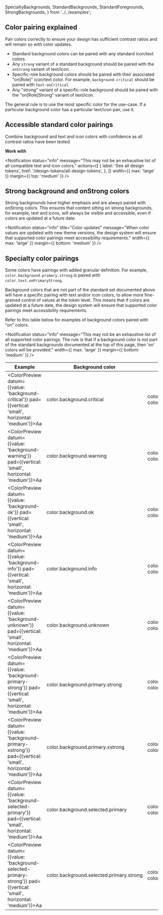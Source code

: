   SpecialtyBackgrounds,
  StandardBackgrounds,
  StandardForegrounds,
  StrongBackgrounds,
} from '../../examples';

## Color pairing explained

Pair colors correctly to ensure your design has sufficient contrast ratios and will remain so with color updates.

- Standard background colors can be paired with any standard icon/text colors.
- Any `strong` variant of a standard background should be paired with the `onStrong` variant of text/icon.
- Specific-role background colors should be paired with their associated "on[Role]" icon/text color. For example, `background-critical` should be paired with `text-onCritical`.
- Any "strong" variant of a specific-role background should be paired with the "on[Role]Strong" variant of text/icon.

The general rule is to use the most specific color for the use-case. If a particular background color has a particular text/icon pair, use it.

## Accessible standard color pairings

Combine background and text and icon colors with confidence as all contrast ratios have been tested.

<StandardBackgrounds />

**Work with**

<StandardForegrounds />

<Notification
  status="info"
  message="This may not be an exhaustive list of all compatible text and icon colors."
  actions={[
    {
      label: 'See all design tokens',
      href: '/design-tokens/all-design-tokens',
    },
  ]}
  width={{ max: 'large' }}
  margin={{ top: 'medium' }}
/>

## Strong background and onStrong colors

Strong backgrounds have higher emphasis and are always paired with onStrong colors. This ensures that content sitting on strong backgrounds, for example, text and icons, will always be visible and accessible, even if colors are updated at a future date.

<Notification
  status="info"
  title="Color updates"
  message="When color values are updated with new theme versions, the design system will ensure that supported color pairings meet accessibility requirements."
  width={{ max: 'large' }}
  margin={{ bottom: 'medium' }}
/>

<Example>
  <StrongBackgrounds />
</Example>

## Specialty color pairings

Some colors have pairings with added granular definition. For example, `color.background.primary.strong` is paired with `color.text.onPrimaryStrong`.

Background colors that are not part of the standard set documented above will have a specific pairing with text and/or icon colors, to allow more fine-grained control of values at the token level. This means that if colors are updated at a future date, the design system will ensure that supported color pairings meet accessibility requirements.

<Example>
  <SpecialtyBackgrounds />
</Example>

Refer to this table below for examples of background colors paired with "on" colors.

<Notification
  status="info"
  message="This may not be an exhaustive list of all supported color pairings. The rule is that if a background color is not part of the standard backgrounds documented at the top of this page, then 'on' colors will be provided."
  width={{ max: 'large' }}
  margin={{ bottom: 'medium' }}
/>

| Example                                                                                                                                                                                              | Background color                         | Pairs with                                                             |
| ---------------------------------------------------------------------------------------------------------------------------------------------------------------------------------------------------- | ---------------------------------------- | ---------------------------------------------------------------------- |
| <ColorPreview datum={{value: 'background-critical'}} pad={{vertical: 'small', horizontal: 'medium'}}><Text size="large" color="text-onCritical">Aa</Text></ColorPreview>                             | color.background.critical                | color.text.onCritical, color.text.onCritical.strong                    |
| <ColorPreview datum={{value: 'background-warning'}} pad={{vertical: 'small', horizontal: 'medium'}}><Text size="large" color="text-onWarning">Aa</Text></ColorPreview>                               | color.background.warning                 | color.text.onWarning, color.text.onWarning.strong                      |
| <ColorPreview datum={{value: 'background-ok'}} pad={{vertical: 'small', horizontal: 'medium'}}><Text size="large" color="text-onOk">Aa</Text></ColorPreview>                                         | color.background.ok                      | color.text.onWarning, color.text.onWarning.strong                      |
| <ColorPreview datum={{value: 'background-info'}} pad={{vertical: 'small', horizontal: 'medium'}}><Text size="large" color="text-onInfo">Aa</Text></ColorPreview>                                     | color.background.info                    | color.text.onInfo, color.text.onInfo.strong                            |
| <ColorPreview datum={{value: 'background-unknown'}} pad={{vertical: 'small', horizontal: 'medium'}}><Text size="large" color="text-onUnknown">Aa</Text></ColorPreview>                               | color.background.unknown                 | color.text.onUnknown, color.text.onUnknown.strong                      |
| <ColorPreview datum={{value: 'background-primary-strong'}} pad={{vertical: 'small', horizontal: 'medium'}}><Text size="large" color="text-onPrimaryStrong">Aa</Text></ColorPreview>                  | color.background.primary.strong          | color.text.onPrimaryStrong, color.icon.onPrimaryStrong                 |
| <ColorPreview datum={{value: 'background-primary-xstrong'}} pad={{vertical: 'small', horizontal: 'medium'}}><Text size="large" color="text-onPrimaryStrong">Aa</Text></ColorPreview>                 | color.background.primary.xstrong         | color.text.onPrimaryStrong, color.icon.onPrimaryStrong                 |
| <ColorPreview datum={{value: 'background-selected-primary'}} pad={{vertical: 'small', horizontal: 'medium'}}><Text size="large" color="text-onSelectedPrimary">Aa</Text></ColorPreview>              | color.background.selected.primary        | color.text.onSelectedPrimary, color.icon.onSelectedPrimary             |
| <ColorPreview datum={{value: 'background-selected-primary-strong'}} pad={{vertical: 'small', horizontal: 'medium'}}><Text size="large" color="text-onSelectedPrimaryStrong">Aa</Text></ColorPreview> | color.background.selected.primary.strong | color.text.onSelectedPrimaryStrong, color.icon.onSelectedPrimaryStrong |
